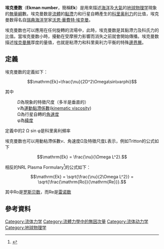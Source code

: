 '''埃克曼数'''（'''Ekman number'''，簡稱'''Ek'''）是用來描述[[海洋|海洋]]及[[大氣|大氣]]的[[地球物理学|地球物理学]]現象的[[無量綱|無量綱]]數。埃克曼数是[[流體|流體]]的[[黏滯|黏滯]]力和行星自轉產生的[[科里奥利力|科里奥利力]]的比值，埃克曼数得名自[[瑞典|瑞典]][[海洋学|海洋学]]家[[沃恩·華費特·埃克曼|沃恩·華費特·埃克曼]]。

埃克曼数也可以應用在任何旋轉的流場中，此時，埃克曼数是其黏滯力及科氏力的比值。當埃克曼数小時，擾動在受摩擦力影響而消失之前就會開始傳播。埃克曼数描述[[埃克曼層|埃克曼層]]厚度的量值，也就是粘滯力和科里奥利力平衡的特殊[[邊界層|邊界層]]。

==定義==
埃克曼数的定義如下：

:<math>\mathrm{Ek}=\frac{\nu}{2D^2\Omega\sin\varphi}</math>

其中
:''D''為現象的特徵尺度（多半是垂直的）
:''ν''為[[運動黏滯係數|運動黏滯係數]]([[kinematic_viscosity|kinematic viscosity]])
:Ω為行星自轉的[[角速度|角速度]]
:φ為[[緯度|緯度]]
定義中的2 Ω sin φ是科里奥利頻率

埃克曼数也可以用動粘滯係數''ν''、角速度Ω及特徵尺度''L''表示，例如Tritton的公式如下<!--
There do appear to be some differing conventions in the literature.
Tritton gives:-->

:<math>
\mathrm{Ek} = \frac{\nu}{\Omega L^2}.
</math>

相反的NRL Plasma Formulary<ref>{{cite web |url=http://www.ipp.mpg.de/~dpc/nrl/23.html |title=NRL Formulary, page 23 |publisher=Ipp.mpg.de |date= |accessdate=2014-05-28 |archive-date=2009-08-08 |archive-url=https://web.archive.org/web/20090808064818/http://www.ipp.mpg.de/~dpc/nrl/23.html |dead-url=no }}</ref>的公式如下：

:<math>
\mathrm{Ek} = \sqrt{\frac{\nu}{2\Omega L^2}} = \sqrt{\frac{\mathrm{Ro}}{\mathrm{Re}}}.
</math>

其中Ro是[[罗斯贝数|罗斯贝数]]，而Re是[[雷诺数|雷诺数]]

==參考資料==
{{Reflist}}
[[Category:流体力学|Category:流体力学]]


{{NonDimFluMech}}

[[Category:流體力學中的無因次量|Category:流體力學中的無因次量]]
[[Category:流体动力学|Category:流体动力学]]
[[Category:地球物理学|Category:地球物理学]]

{{物理小作品}}